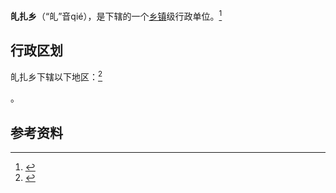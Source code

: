 {{中国乡级行政区|63/27/25/200/000}}

'''癿扎乡'''（“癿”音qié），是{{PRC admin/fullname|63/27/25/200/000|3}}下辖的一个[[乡镇|乡镇]]级行政单位。<ref>{{PRC admin/ref sgc|{{PRC admin/parent|63/27/25/200/000}}}}</ref>

== 行政区划 ==

癿扎乡下辖以下地区：<ref>{{PRC admin/ref sgc|63/27/25/200/000}}</ref>

{{PRC admin/children|63/27/25/200/000}}。

== 参考资料 ==

{{reflist}}

{{行政区划小作品}}
{{PRC admin/navcat|63/27/25/200/000}}